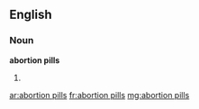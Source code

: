 ==English==

===Noun===
'''abortion pills'''

# {{plural of|[[abortion pill]]}}

[[ar:abortion pills]]
[[fr:abortion pills]]
[[mg:abortion pills]]